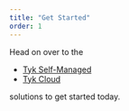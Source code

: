 ```yaml
---
title: "Get Started"
order: 1
---
```


Head on over to the 
* [Tyk Self-Managed](/tyk-self-managed/install)
* [Tyk Cloud](/tyk-cloud)

solutions to get started today.